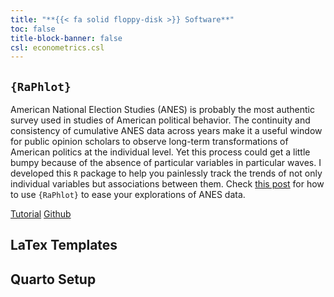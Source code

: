 ```yaml
---
title: "**{{< fa solid floppy-disk >}} Software**"
toc: false
title-block-banner: false
csl: econometrics.csl
---
```


## `{RaPhlot}`

American National Election Studies (ANES) is probably the most authentic survey used in studies of American political behavior. The continuity and consistency of cumulative ANES data across years make it a useful window for public opinion scholars to observe long-term transformations of American politics at the individual level. Yet this process could get a little bumpy because of the absence of particular variables in particular waves. I developed this `R` package to help you painlessly track the trends of not only individual variables but associations between them. Check [this post](/posts/RaPhlot/index.qmd) for how to use `{RaPhlot}` to ease your explorations of ANES data.

[Tutorial](posts/RaPhlot/index.qmd){.btn .btn-outline-info .btn-sm role="button"} [Github](..\about.qmd){.btn .btn-outline-success .btn-sm role="button"}

## LaTex Templates

## Quarto Setup
